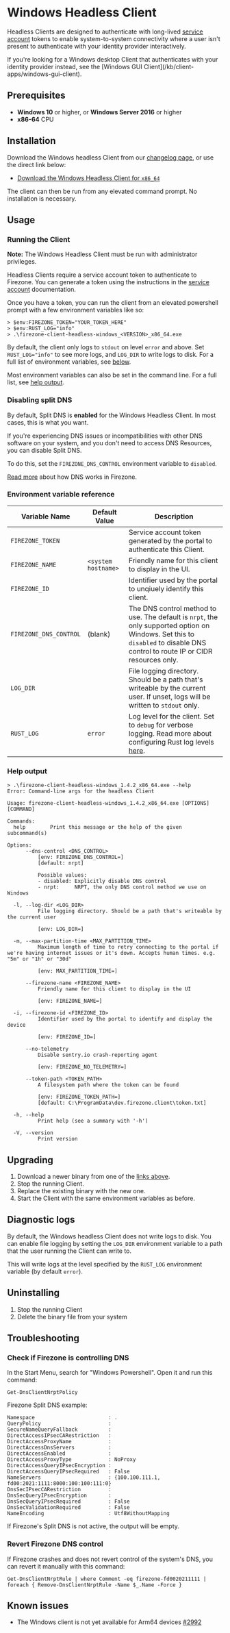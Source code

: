 
# Windows Headless Client

Headless Clients are designed to authenticate with long-lived
[service account](/kb/authenticate/service-accounts) tokens to enable
system-to-system connectivity where a user isn't present to authenticate with
your identity provider interactively.

<Alert color="info">
  If you're looking for a Windows desktop Client that authenticates with your
  identity provider instead, see the [Windows GUI
  Client](/kb/client-apps/windows-gui-client).
</Alert>

## Prerequisites

- **Windows 10** or higher, or **Windows Server 2016** or higher
- **x86-64** CPU

## Installation

Download the Windows headless Client from our [changelog page](/changelog), or
use the direct link below:

- [Download the Windows Headless Client for `x86_64`](/dl/firezone-client-headless-windows/latest/x86_64)

The client can then be run from any elevated command prompt. No installation is
necessary.

## Usage

### Running the Client

<Alert color="warning">
  <strong>Note:</strong> The Windows Headless Client must be run with
  administrator privileges.
</Alert>

Headless Clients require a service account token to authenticate to Firezone.
You can generate a token using the instructions in the
[service account](/kb/authenticate/service-accounts) documentation.

Once you have a token, you can run the client from an elevated powershell prompt
with a few environment variables like so:

```pwsh
> $env:FIREZONE_TOKEN="YOUR_TOKEN_HERE"
> $env:RUST_LOG="info"
> .\firezone-client-headless-windows_<VERSION>_x86_64.exe
```

By default, the client only logs to `stdout` on level `error` and above. Set
`RUST_LOG="info"` to see more logs, and `LOG_DIR` to write logs to disk. For a
full list of environment variables, see
[below](#environment-variable-reference).

Most environment variables can also be set in the command line. For a full list,
see [help output](#help-output).

### Disabling split DNS

By default, Split DNS is **enabled** for the Windows Headless Client. In most
cases, this is what you want.

If you're experiencing DNS issues or incompatibilities with other DNS software
on your system, and you don't need to access DNS Resources, you can disable
Split DNS.

To do this, set the `FIREZONE_DNS_CONTROL` environment variable to `disabled`.

[Read more](/kb/deploy/dns) about how DNS works in Firezone.

### Environment variable reference

| Variable Name          | Default Value       | Description                                                                                                                                                                   |
| ---------------------- | ------------------- | ----------------------------------------------------------------------------------------------------------------------------------------------------------------------------- |
| `FIREZONE_TOKEN`       |                     | Service account token generated by the portal to authenticate this Client.                                                                                                    |
| `FIREZONE_NAME`        | `<system hostname>` | Friendly name for this client to display in the UI.                                                                                                                           |
| `FIREZONE_ID`          |                     | Identifier used by the portal to unqiuely identify this client.                                                                                                               |
| `FIREZONE_DNS_CONTROL` | (blank)             | The DNS control method to use. The default is `nrpt`, the only supported option on Windows. Set this to `disabled` to disable DNS control to route IP or CIDR resources only. |
| `LOG_DIR`              |                     | File logging directory. Should be a path that's writeable by the current user. If unset, logs will be written to `stdout` only.                                               |
| `RUST_LOG`             | `error`             | Log level for the client. Set to `debug` for verbose logging. Read more about configuring Rust log levels [here](https://docs.rs/env_logger/latest/env_logger/).              |

### Help output

```text
> .\firezone-client-headless-windows_1.4.2_x86_64.exe --help
Error: Command-line args for the headless Client

Usage: firezone-client-headless-windows_1.4.2_x86_64.exe [OPTIONS] [COMMAND]

Commands:
  help        Print this message or the help of the given subcommand(s)

Options:
      --dns-control <DNS_CONTROL>
          [env: FIREZONE_DNS_CONTROL=]
          [default: nrpt]

          Possible values:
          - disabled: Explicitly disable DNS control
          - nrpt:     NRPT, the only DNS control method we use on Windows

  -l, --log-dir <LOG_DIR>
          File logging directory. Should be a path that's writeable by the current user

          [env: LOG_DIR=]

  -m, --max-partition-time <MAX_PARTITION_TIME>
          Maximum length of time to retry connecting to the portal if we're having internet issues or it's down. Accepts human times. e.g. "5m" or "1h" or "30d"

          [env: MAX_PARTITION_TIME=]

      --firezone-name <FIREZONE_NAME>
          Friendly name for this client to display in the UI

          [env: FIREZONE_NAME=]

  -i, --firezone-id <FIREZONE_ID>
          Identifier used by the portal to identify and display the device

          [env: FIREZONE_ID=]

      --no-telemetry
          Disable sentry.io crash-reporting agent

          [env: FIREZONE_NO_TELEMETRY=]

      --token-path <TOKEN_PATH>
          A filesystem path where the token can be found

          [env: FIREZONE_TOKEN_PATH=]
          [default: C:\ProgramData\dev.firezone.client\token.txt]

  -h, --help
          Print help (see a summary with '-h')

  -V, --version
          Print version
```

## Upgrading

1. Download a newer binary from one of the [links above](#installation).
1. Stop the running Client.
1. Replace the existing binary with the new one.
1. Start the Client with the same environment variables as before.

## Diagnostic logs

By default, the Windows headless Client does not write logs to disk. You can
enable file logging by setting the `LOG_DIR` environment variable to a path that
the user running the Client can write to.

This will write logs at the level specified by the `RUST_LOG` environment
variable (by default `error`).

## Uninstalling

1. Stop the running Client
1. Delete the binary file from your system

## Troubleshooting

### Check if Firezone is controlling DNS

In the Start Menu, search for "Windows Powershell". Open it and run this
command:

```pwsh
Get-DnsClientNrptPolicy
```

Firezone Split DNS example:

```text
Namespace                        : .
QueryPolicy                      :
SecureNameQueryFallback          :
DirectAccessIPsecCARestriction   :
DirectAccessProxyName            :
DirectAccessDnsServers           :
DirectAccessEnabled              :
DirectAccessProxyType            : NoProxy
DirectAccessQueryIPsecEncryption :
DirectAccessQueryIPsecRequired   : False
NameServers                      : {100.100.111.1, fd00:2021:1111:8000:100:100:111:0}
DnsSecIPsecCARestriction         :
DnsSecQueryIPsecEncryption       :
DnsSecQueryIPsecRequired         : False
DnsSecValidationRequired         : False
NameEncoding                     : Utf8WithoutMapping
```

If Firezone's Split DNS is not active, the output will be empty.

### Revert Firezone DNS control

If Firezone crashes and does not revert control of the system's DNS, you can
revert it manually with this command:

```pwsh
Get-DnsClientNrptRule | where Comment -eq firezone-fd0020211111 | foreach { Remove-DnsClientNrptRule -Name $_.Name -Force }
```

## Known issues

- The Windows client is not yet available for Arm64 devices
  [#2992](https://github.com/firezone/firezone/issues/2992)

<SupportOptions />
